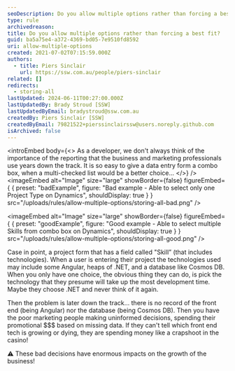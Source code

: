 ```yaml
---
seoDescription: Do you allow multiple options rather than forcing a best fit?
type: rule
archivedreason:
title: Do you allow multiple options rather than forcing a best fit?
guid: ba5a75e4-a372-4369-bd05-7e9510fd8592
uri: allow-multiple-options
created: 2021-07-02T07:15:59.000Z
authors:
  - title: Piers Sinclair
    url: https://ssw.com.au/people/piers-sinclair
related: []
redirects:
  - storing-all
lastUpdated: 2024-06-11T00:27:00.000Z
lastUpdatedBy: Brady Stroud [SSW]
lastUpdatedByEmail: bradystroud@ssw.com.au
createdBy: Piers Sinclair [SSW]
createdByEmail: 79821522+pierssinclairssw@users.noreply.github.com
isArchived: false
---
```


<introEmbed
  body={<>
As a developer, we don't always think of the importance of the reporting that the business and marketing professionals use years down the track. It is so easy to give a data entry form a combo box, when a multi-checked list would be a better choice...
  </>}
/>
<imageEmbed
  alt="Image"
  size="large"
  showBorder={false}
  figureEmbed={ {
    preset: "badExample",
    figure: "Bad example - Able to select only one Project Type on Dynamics",
    shouldDisplay: true
  } }
  src="/uploads/rules/allow-multiple-options/storing-all-bad.png"
/>

<imageEmbed
  alt="Image"
  size="large"
  showBorder={false}
  figureEmbed={ {
    preset: "goodExample",
    figure: "Good example - Able to select multiple Skills from combo box on Dynamics",
    shouldDisplay: true
  } }
  src="/uploads/rules/allow-multiple-options/storing-all-good.png"
/>

Case in point, a project form that has a field called "Skill” (that includes technologies). When a user is entering their project the technologies used may include some Angular, heaps of .NET, and a database like Cosmos DB. When you only have one choice, the obvious thing they can do, is pick the technology that they presume will take up the most development time. Maybe they choose .NET and never think of it again.

Then the problem is later down the track... there is no record of the front end (being Angular) nor the database (being Cosmos DB). Then you have the poor marketing people making uninformed decisions, spending their promotional $$$ based on missing data. If they can't tell which front end tech is growing or dying, they are spending money like a crapshoot in the casino!

⚠️ These bad decisions have enormous impacts on the growth of the business!

<youtubeEmbed url="https://www.youtube.com/watch?v=5eXx67EY_y4" description="" />

<youtubeEmbed url="https://www.youtube.com/watch?v=wLR0e48gou0" description="" />
